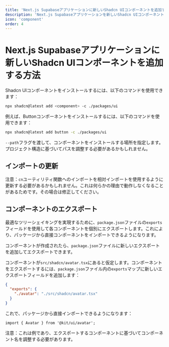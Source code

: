 ```yaml
---
title: 'Next.js Supabaseアプリケーションに新しいShadcn UIコンポーネントを追加する方法'
description: 'Next.js Supabaseアプリケーションを新しいShadcn UIコンポーネントで更新する'
icon: 'component'
order: 4
---
```


# Next.js Supabaseアプリケーションに新しいShadcn UIコンポーネントを追加する方法

Shadcn UIコンポーネントをインストールするには、以下のコマンドを使用できます：

```bash
npx shadcn@latest add <component> -c ./packages/ui
```

例えば、Buttonコンポーネントをインストールするには、以下のコマンドを使用できます：

```bash
npx shadcn@latest add button -c ./packages/ui
```

`--path`フラグを渡して、コンポーネントをインストールする場所を指定します。プロジェクト構造に基づいてパスを調整する必要があるかもしれません。

## インポートの更新

注意：`cn`ユーティリティ関数へのインポートを相対インポートを使用するように更新する必要があるかもしれません。これは何らかの理由で動作しなくなることがあるためです。その場合は修正してください。

## コンポーネントのエクスポート

最適なツリーシェイキングを実現するために、`package.json`ファイルの`exports`フィールドを使用して各コンポーネントを個別にエクスポートします。これにより、パッケージから直接コンポーネントをインポートできるようになります。

コンポーネントが作成されたら、`package.json`ファイルに新しいエクスポートを追加してエクスポートできます。

コンポーネントが`src/shadcn/avatar.tsx`にあると仮定します。コンポーネントをエクスポートするには、`package.json`ファイル内の`exports`マップに新しいエクスポートフィールドを追加します：

```json
{
  "exports": {
    "./avatar": "./src/shadcn/avatar.tsx"
  }
}
```

これで、パッケージから直接インポートできるようになります：

```tsx
import { Avatar } from '@kit/ui/avatar';
```

注意：これは例であり、エクスポートするコンポーネントに基づいてコンポーネント名を調整する必要があります。
